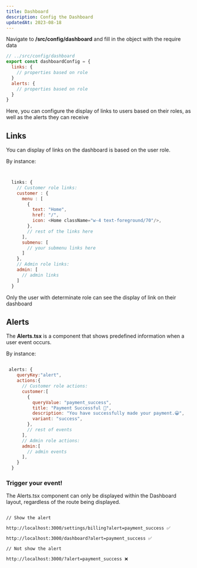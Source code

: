 ```yaml
---
title: Dashboard
description: Config the Dashboard
updatedAt: 2023-08-18
---
```


Navigate to **/src/config/dashboard** and fill in the object with the require data


``` js
// ../src/config/dashboard
export const dashboardConfig = {
  links: {
    // properties based on role
  }
  alerts: {
    // properties based on role
  }
}

```

Here, you can configure the display of links to users based on their roles, as well as the alerts they can receive


## Links

You can display of links on the dashboard is based on the user role.

By instance: 

``` js


  links: { 
    // Customer role links: 
    customer : {
      menu : [
        {
          text: "Home",
          href: "/",
          icon: <Home className="w-4 text-foreground/70"/>,
        },
        // rest of the links here
      ],
      submenu: [
        // your submenu links here
      ]
    },
    // Admin role links: 
    admin: [
      // admin links
    ]
  }

```
Only the user with determinate role can see the display of link on their dashboard

## Alerts

The **Alerts.tsx** is a component that shows predefined information when a user event occurs.

By instance:

``` js

 alerts: {
    queryKey:"alert",
    actions:{
      // Customer role actions: 
      customer:[
        {
          queryValue: "payment_success",
          title: "Payment Successful 🎉",
          description: "You have successfully made your payment.😀",
          variant: "success",
        },
        // rest of events
      ],
      // Admin role actions: 
      admin:[
        // admin events
      ],
    }
  }

```

### Trigger your event! 

The Alerts.tsx component can only be displayed within the Dashboard layout, regardless of the route being displayed.

``` shell

// Show the alert 

http://localhost:3000/settings/billing?alert=payment_success ✅

http://localhost:3000/dashboard?alert=payment_success ✅

// Not show the alert 

http://localhost:3000/?alert=payment_success ❌

```



